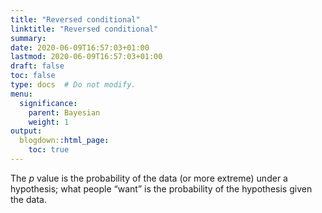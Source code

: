 ```yaml
---
title: "Reversed conditional"
linktitle: "Reversed conditional"
summary:
date: 2020-06-09T16:57:03+01:00
lastmod: 2020-06-09T16:57:03+01:00
draft: false  
toc: false
type: docs  # Do not modify.
menu:
  significance:
    parent: Bayesian
    weight: 1
output:
  blogdown::html_page:
    toc: true
---
```


The $p$ value is the probability of the data (or more extreme) under a hypothesis; what people "want" is the probability of the hypothesis given the data.


